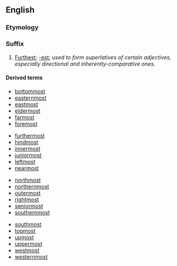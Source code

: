 {{see|most}}
==English==

===Etymology===
{{back-form|foremost}}

{{etystub}}

===Suffix===
{{infl|en|suffix|head=-[[most]]|cat=suffixes|sort=most}}

# [[furthest|Furthest]]; [[-est]]; ''used to form superlatives of certain adjectives, especially directional and inherently-comparative ones''.

====Derived terms====
{{rel-top4|Derived terms}}
* [[bottommost]]
* [[easternmost]]
* [[eastmost]]
* [[eldermost]]
* [[farmost]]
* [[foremost]]
{{rel-mid4}}
* [[furthermost]]
* [[hindmost]]
* [[innermost]]
* [[juniormost]]
* [[leftmost]]
* [[nearmost]]
{{rel-mid4}}
* [[northmost]]
* [[northernmost]]
* [[outermost]]
* [[rightmost]]
* [[seniormost]]
* [[southernmost]]
{{rel-mid4}}
* [[southmost]]
* [[topmost]]
* [[upmost]]
* [[uppermost]]
* [[westmost]]
* [[westernmost]]
{{rel-bottom}}